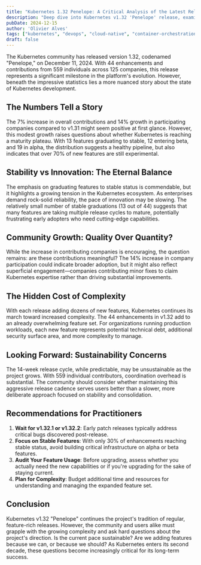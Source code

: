 ```yaml
---
title: "Kubernetes 1.32 Penelope: A Critical Analysis of the Latest Release"
description: "Deep dive into Kubernetes v1.32 'Penelope' release, examining the 44 new enhancements, stability improvements, and what this means for production workloads in enterprise environments."
pubDate: 2024-12-15
author: 'Olivier Alves'
tags: ["kubernetes", "devops", "cloud-native", "container-orchestration", "release-analysis"]
draft: false
---
```


The Kubernetes community has released version 1.32, codenamed "Penelope," on December 11, 2024. With 44 enhancements and contributions from 559 individuals across 125 companies, this release represents a significant milestone in the platform's evolution. However, beneath the impressive statistics lies a more nuanced story about the state of Kubernetes development.

## The Numbers Tell a Story

The 7% increase in overall contributions and 14% growth in participating companies compared to v1.31 might seem positive at first glance. However, this modest growth raises questions about whether Kubernetes is reaching a maturity plateau. With 13 features graduating to stable, 12 entering beta, and 19 in alpha, the distribution suggests a healthy pipeline, but also indicates that over 70% of new features are still experimental.

## Stability vs Innovation: The Eternal Balance

The emphasis on graduating features to stable status is commendable, but it highlights a growing tension in the Kubernetes ecosystem. As enterprises demand rock-solid reliability, the pace of innovation may be slowing. The relatively small number of stable graduations (13 out of 44) suggests that many features are taking multiple release cycles to mature, potentially frustrating early adopters who need cutting-edge capabilities.

## Community Growth: Quality Over Quantity?

While the increase in contributing companies is encouraging, the question remains: are these contributions meaningful? The 14% increase in company participation could indicate broader adoption, but it might also reflect superficial engagement—companies contributing minor fixes to claim Kubernetes expertise rather than driving substantial improvements.

## The Hidden Cost of Complexity

With each release adding dozens of new features, Kubernetes continues its march toward increased complexity. The 44 enhancements in v1.32 add to an already overwhelming feature set. For organizations running production workloads, each new feature represents potential technical debt, additional security surface area, and more complexity to manage.

## Looking Forward: Sustainability Concerns

The 14-week release cycle, while predictable, may be unsustainable as the project grows. With 559 individual contributors, coordination overhead is substantial. The community should consider whether maintaining this aggressive release cadence serves users better than a slower, more deliberate approach focused on stability and consolidation.

## Recommendations for Practitioners

1. **Wait for v1.32.1 or v1.32.2**: Early patch releases typically address critical bugs discovered post-release.
2. **Focus on Stable Features**: With only 30% of enhancements reaching stable status, avoid building critical infrastructure on alpha or beta features.
3. **Audit Your Feature Usage**: Before upgrading, assess whether you actually need the new capabilities or if you're upgrading for the sake of staying current.
4. **Plan for Complexity**: Budget additional time and resources for understanding and managing the expanded feature set.

## Conclusion

Kubernetes v1.32 "Penelope" continues the project's tradition of regular, feature-rich releases. However, the community and users alike must grapple with the growing complexity and ask hard questions about the project's direction. Is the current pace sustainable? Are we adding features because we can, or because we should? As Kubernetes enters its second decade, these questions become increasingly critical for its long-term success.